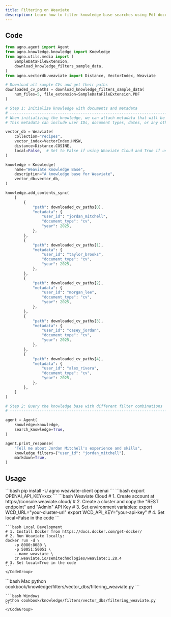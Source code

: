```yaml
---
title: Filtering on Weaviate
description: Learn how to filter knowledge base searches using Pdf documents with user-specific metadata in Weaviate.
---
```


## Code

```python
from agno.agent import Agent
from agno.knowledge.knowledge import Knowledge
from agno.utils.media import (
    SampleDataFileExtension,
    download_knowledge_filters_sample_data,
)
from agno.vectordb.weaviate import Distance, VectorIndex, Weaviate

# Download all sample CVs and get their paths
downloaded_cv_paths = download_knowledge_filters_sample_data(
    num_files=5, file_extension=SampleDataFileExtension.PDF
)

# Step 1: Initialize knowledge with documents and metadata
# ------------------------------------------------------------------------------
# When initializing the knowledge, we can attach metadata that will be used for filtering
# This metadata can include user IDs, document types, dates, or any other attributes

vector_db = Weaviate(
    collection="recipes",
    vector_index=VectorIndex.HNSW,
    distance=Distance.COSINE,
    local=False,  # Set to False if using Weaviate Cloud and True if using local instance
)

knowledge = Knowledge(
    name="Weaviate Knowledge Base",
    description="A knowledge base for Weaviate",
    vector_db=vector_db,
)

knowledge.add_contents_sync(
    [
        {
            "path": downloaded_cv_paths[0],
            "metadata": {
                "user_id": "jordan_mitchell",
                "document_type": "cv",
                "year": 2025,
            },
        },
        {
            "path": downloaded_cv_paths[1],
            "metadata": {
                "user_id": "taylor_brooks",
                "document_type": "cv",
                "year": 2025,
            },
        },
        {
            "path": downloaded_cv_paths[2],
            "metadata": {
                "user_id": "morgan_lee",
                "document_type": "cv",
                "year": 2025,
            },
        },
        {
            "path": downloaded_cv_paths[3],
            "metadata": {
                "user_id": "casey_jordan",
                "document_type": "cv",
                "year": 2025,
            },
        },
        {
            "path": downloaded_cv_paths[4],
            "metadata": {
                "user_id": "alex_rivera",
                "document_type": "cv",
                "year": 2025,
            },
        },
    ]
)

# Step 2: Query the knowledge base with different filter combinations
# ------------------------------------------------------------------------------

agent = Agent(
    knowledge=knowledge,
    search_knowledge=True,
)

agent.print_response(
    "Tell me about Jordan Mitchell's experience and skills",
    knowledge_filters={"user_id": "jordan_mitchell"},
    markdown=True,
)

```

## Usage

<Steps>
  <Step title="Install libraries">
    ```bash
    pip install -U agno weaviate-client openai
    ```
  </Step>

  <Step title="Set environment variables">
    ```bash
    export OPENAI_API_KEY=xxx
    ```
  </Step>

  <Step title="Setup Weaviate">
    <CodeGroup>
    ```bash Weaviate Cloud
    # 1. Create account at https://console.weaviate.cloud/
    # 2. Create a cluster and copy the "REST endpoint" and "Admin" API Key
    # 3. Set environment variables:
    export WCD_URL="your-cluster-url" 
    export WCD_API_KEY="your-api-key"
    # 4. Set local=False in the code
    ```

    ```bash Local Development
    # 1. Install Docker from https://docs.docker.com/get-docker/
    # 2. Run Weaviate locally:
    docker run -d \
        -p 8080:8080 \
        -p 50051:50051 \
        --name weaviate \
        cr.weaviate.io/semitechnologies/weaviate:1.28.4
    # 3. Set local=True in the code
    ```
    </CodeGroup>
  </Step>
  <Step title="Run the example">
    <CodeGroup>
    ```bash Mac
    python cookbook/knowledge/filters/vector_dbs/filtering_weaviate.py
    ```

    ```bash Windows
    python cookbook/knowledge/filters/vector_dbs/filtering_weaviate.py
    ```
    </CodeGroup>
  </Step>
</Steps>